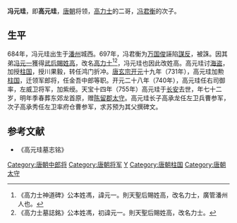'''冯元珪'''{{BD|684年||755年|}}，即'''高元珪'''，[[唐朝|唐朝]]将领，[[高力士|高力士]]的二哥，[[冯君衡|冯君衡]]的次子。

== 生平 ==
684年，冯元珪出生于[[潘州|潘州]]城西。697年，冯君衡为[[万国俊|万国俊]]誣陷[[謀反|謀反]]，被誅。因其弟[[冯元一|冯元一]]獲得[[武后|武后]][[賜姓|賜姓]][[高姓|高]]，改名[[高力士|高力士]]<ref>《高力士神道碑》公本姓馮，諱元一。則天聖后賜姓高，改名力士，廣管潘州人也。</ref><ref>《高力士墓誌銘》公本姓馮，初諱元一。則天聖后賜姓高，改名力士。</ref>，冯元珪也因此改姓高。高元珪讨[[海盗|海盗]]，加授[[柱国|柱国]]，授川果毅，转任鸿门折冲。[[唐玄宗|唐玄宗]][[开元|开元]]十九年（731年），高元珪加勲[[柱国|柱国]]，迁领军郎将，任金吾中郎等职。开元二十八年（740年），高元珪任右司御率，左威卫将军，加紫绶。天宝十四年（755年）高元珪于[[长安|长安]]去世，年七十二岁，明年季春葬东郊龙首原，赠[[陈留郡|陈留郡]][[太守|太守]]。高元珪长子高承龙任左卫兵曹参军，次子高承秀任左卫率府仓曹参军，求苏预为其父撰碑文。

==参考文献==
* 《高元珪墓志铭》
{{DEFAULTSORT:F}}
[[Category:唐朝中郎将|Category:唐朝中郎将]]
[[Category:唐朝将军|Category:唐朝将军]]
[[Category:长乐冯氏|Y]]
[[Category:唐朝柱国|Category:唐朝柱国]]
[[Category:唐朝太守|Category:唐朝太守]]